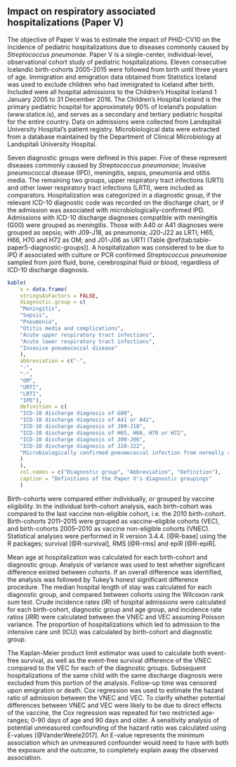 ## Impact on respiratory associated hospitalizations (Paper V){#paper5}

The objective of Paper V was to estimate the impact of PHiD-CV10 on the incidence of pediatric hospitalizations due to diseases commonly caused by *Streptococcus pneumonae*. 
Paper V is a single-center, individual-level, observational cohort study of pediatric hospitalizations.
Eleven consecutive Icelandic birth-cohorts 2005-2015 were followed from birth until three years of age.
Immigration and emigration data obtained from Statistics Iceland was used to exclude children who had immigrated to Iceland after birth. 
Included were all hospital admissions to the Children’s Hospital Iceland 1 January 2005 to 31 December 2016.
The Children’s Hospital Iceland is the primary pediatric hospital for approximately 90% of Iceland's population (www.statice.is), and serves as a secondary and tertiary pediatric hospital for the entire country.
Data on admissions were collected from Landspitali University Hospital's patient registry.
Microbiological data were extracted from a database maintained by the Department of Clinical Microbiology at Landspitali University Hospital.

Seven diagnostic groups were defined in this paper.
Five of these represent diseases commonly caused by *Streptococcus pneumoniae*; Invasive pneumococcal disease (IPD), meningitis, sepsis, pneumonia and otitis media. 
The remaining two groups, upper respiratory tract infections (URTI) and other lower respiratory tract infections (LRTI), were included as comparators. 
Hospitalization was categorized in a diagnostic group, if the relevant ICD-10 diagnostic code was recorded on the discharge chart, or if the admission was associated with microbiologically-confirmed IPD.
Admissions with ICD-10 discharge diagnoses compatible with meningitis (G00) were grouped as meningitis.
Those with A40 or A41 diagnoses were grouped as sepsis; with J09-J18, as pneumonia; J20-J22 as LRTI; H65, H66, H70 and H72 as OM; and J01-J06 as URTI (Table \@ref(tab:table-paper5-diagnostic-groups)).
A hospitalization was considered to be due to IPD if associated with culture or PCR confirmed *Streptococcus pneumoniae* sampled from joint fluid, bone, cerebrospinal fluid or blood, regardless of ICD-10 discharge diagnosis.

```r
kable(
    x = data.frame(
    stringsAsFactors = FALSE,
    diagnostic.group = c(
    "Meningitis",
    "Sepsis",
    "Pneumonia",
    "Otitis media and complications",
    "Acute upper respiratory tract infections",
    "Acute lower respiratory tract infections",
    "Invasive pneumococcal disease"
    ),
    abbreviation = c("-",
    "-",
    "-",
    "OM",
    "URTI",
    "LRTI",
    "IPD"),
    definition = c(
    "ICD-10 discharge diagnosis of G00",
    "ICD-10 discharge diagnosis of A41 or A42",
    "ICD-10 discharge diagnosis of J09-J18",
    "ICD-10 discharge diagnosis of H65, H66, H70 or H72",
    "ICD-10 discharge diagnosis of J00-J06",
    "ICD-10 discharge diagnosis of J20-J22",
    "Microbiologically confirmed pneumococcal infection from normally sterile site, regardless of ICD-10 diagnosis"
    )
    ),
    col.names = c("Diagnostic group", "Abbreviation", "Definition"),
    caption = "Definitions of the Paper V's diagnostic groupings"
    )
```

Birth-cohorts were compared either individually, or grouped by vaccine eligibility. 
In the individual birth-cohort analysis, each birth-cohort was compared to the last vaccine non-eligible cohort, i.e. the 2010 birth-cohort. 
Birth-cohorts 2011–2015 were grouped as vaccine-eligible cohorts (VEC), and birth-cohorts 2005–2010 as vaccine non-eligible cohorts (VNEC).
Statistical analyses were performed in R version 3.4.4. [@R-base] using the R packages; survival [@R-survival], RMS [@R-rms] and epiR [@R-epiR].

Mean age at hospitalization was calculated for each birth-cohort and diagnostic group.
Analysis of variance was used to test whether significant difference existed between cohorts.
If an overall difference was identified, the analysis was followed by Tukey's honest significant difference procedure.
The median hospital length of stay was calculated for each diagnostic group, and compared between cohorts using the Wilcoxon rank sum test.
Crude incidence rates ($IR$) of hospital admissions were calculated for each birth-cohort, diagnostic group and age group, and incidence rate ratios ($IRR$) were calculated between the VNEC and VEC assuming Poisson variance.
The proportion of hospitalizations which led to admission to the intensive care unit (ICU) was calculated by birth-cohort and diagnostic group. 

The Kaplan-Meier product limit estimator was used to calculate both event-free survival, as well as the event-free survival difference of the VNEC compared to the VEC for each of the diagnostic groups.
Subsequent hospitalizations of the same child with the same discharge diagnosis were excluded from this portion of the analysis.
Follow-up time was censored upon emigration or death.
Cox regression was used to estimate the hazard ratio of admission between the VNEC and VEC.
To clarify whether potential differences between VNEC and VEC were likely to be due to direct effects of the vaccine, the Cox regression was repeated for two restricted age-ranges; 0-90 days of age and 90 days and older.
A sensitivity analysis of potential unmeasured confounding of the hazard ratio was calculated using E-values [@VanderWeele2017].
An E-value represents the minimum association which an unmeasured confounder would need to have with both the exposure and the outcome, to completely explain away the observed association.